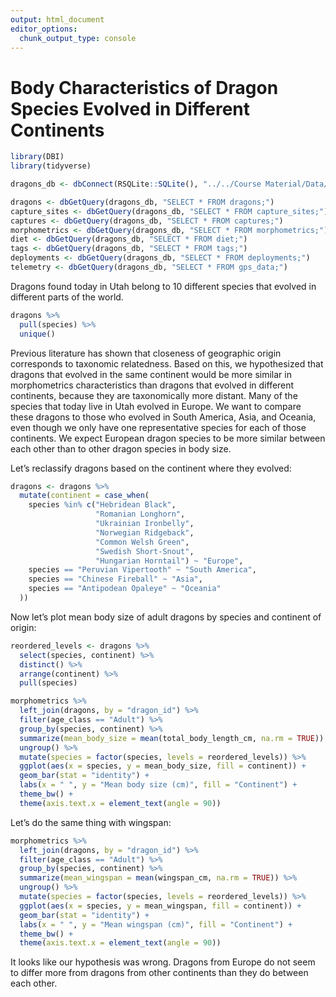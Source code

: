 ```yaml
---
output: html_document
editor_options: 
  chunk_output_type: console
---
```

# Body Characteristics of Dragon Species Evolved in Different Continents {#morph}

```r
library(DBI)
library(tidyverse)

dragons_db <- dbConnect(RSQLite::SQLite(), "../../Course Material/Data/dragons/dragons.db")

dragons <- dbGetQuery(dragons_db, "SELECT * FROM dragons;")
capture_sites <- dbGetQuery(dragons_db, "SELECT * FROM capture_sites;")
captures <- dbGetQuery(dragons_db, "SELECT * FROM captures;")
morphometrics <- dbGetQuery(dragons_db, "SELECT * FROM morphometrics;")
diet <- dbGetQuery(dragons_db, "SELECT * FROM diet;")
tags <- dbGetQuery(dragons_db, "SELECT * FROM tags;")
deployments <- dbGetQuery(dragons_db, "SELECT * FROM deployments;")
telemetry <- dbGetQuery(dragons_db, "SELECT * FROM gps_data;")
```

Dragons found today in Utah belong to 10 different species that evolved in 
different parts of the world. 

```r
dragons %>% 
  pull(species) %>% 
  unique()
```

Previous literature has shown that closeness of geographic origin corresponds to
taxonomic relatedness. Based on this, we hypothesized that dragons that evolved 
in the same continent would be more similar in morphometrics characteristics 
than dragons that evolved in different continents, because they are taxonomically
more distant. Many of the species that today live in Utah evolved in Europe. We
want to compare these dragons to those who evolved in South America, Asia, and
Oceania, even though we only have one representative species for each of those 
continents. We expect European dragon species to be more similar between each
other than to other dragon species in body size. 

Let's reclassify dragons based on the continent where they evolved:

```r

dragons <- dragons %>% 
  mutate(continent = case_when(
    species %in% c("Hebridean Black",
                   "Romanian Longhorn",
                   "Ukrainian Ironbelly",
                   "Norwegian Ridgeback",
                   "Common Welsh Green",
                   "Swedish Short-Snout",
                   "Hungarian Horntail") ~ "Europe",
    species == "Peruvian Vipertooth" ~ "South America",
    species == "Chinese Fireball" ~ "Asia",
    species == "Antipodean Opaleye" ~ "Oceania"
  ))

```

Now let's plot mean body size of adult dragons by species and continent of origin:

```r

reordered_levels <- dragons %>% 
  select(species, continent) %>% 
  distinct() %>% 
  arrange(continent) %>% 
  pull(species)

morphometrics %>% 
  left_join(dragons, by = "dragon_id") %>% 
  filter(age_class == "Adult") %>% 
  group_by(species, continent) %>% 
  summarize(mean_body_size = mean(total_body_length_cm, na.rm = TRUE)) %>% 
  ungroup() %>% 
  mutate(species = factor(species, levels = reordered_levels)) %>% 
  ggplot(aes(x = species, y = mean_body_size, fill = continent)) +
  geom_bar(stat = "identity") +
  labs(x = " ", y = "Mean body size (cm)", fill = "Continent") +
  theme_bw() +
  theme(axis.text.x = element_text(angle = 90))

```

Let's do the same thing with wingspan:

```r

morphometrics %>% 
  left_join(dragons, by = "dragon_id") %>% 
  filter(age_class == "Adult") %>% 
  group_by(species, continent) %>% 
  summarize(mean_wingspan = mean(wingspan_cm, na.rm = TRUE)) %>% 
  ungroup() %>% 
  mutate(species = factor(species, levels = reordered_levels)) %>% 
  ggplot(aes(x = species, y = mean_wingspan, fill = continent)) +
  geom_bar(stat = "identity") +
  labs(x = " ", y = "Mean wingspan (cm)", fill = "Continent") +
  theme_bw() +
  theme(axis.text.x = element_text(angle = 90))

```

It looks like our hypothesis was wrong. Dragons from Europe do not seem to differ
more from dragons from other continents than they do between each other.